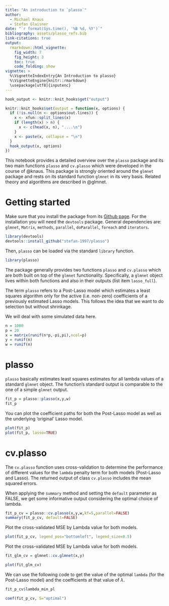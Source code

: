 ```yaml
---
title: "An introduction to `plasso`"
author:
  - Michael Knaus
  - Stefan Glaisner
date: "`r format(Sys.time(), '%B %d, %Y')`"
bibliography: assets/plasso_refs.bib
link-citations: true
output:
  rmarkdown::html_vignette:
    fig_width: 7
    fig_height: 3
    toc: true
    code_folding: show
vignette: >
  %\VignetteIndexEntry{An Introduction to plasso}
  %\VignetteEngine{knitr::rmarkdown}
  \usepackage[utf8]{inputenc}
---
```


```r

hook_output <- knitr::knit_hooks$get("output")

knitr::knit_hooks$set(output = function(x, options) {
  if (!is.null(n <- options$out.lines)) {
    x <- xfun::split_lines(x)
    if (length(x) > n) {
      x <- c(head(x, n), "....\n")
    }
    x <- paste(x, collapse = "\n")
  }
  hook_output(x, options)
})

```

This notebook provides a detailed overview over the `plasso` package and its two main functions `plasso` and `cv.plasso` which were developed in the course of @knaus. This package is strongly oriented around the `glmnet` package and rests on its standard function `glmnet` in its very basis. Related theory and algorithms are described in @glmnet.


# Getting started

Make sure that you install the package from its [Github page](https://github.com/stefan-1997/plasso). For the installation you will need the `devtools` package. General dependencies are: `glmnet`, `Matrix`, `methods`, `parallel`, `doParallel`, `foreach` and `iterators`.

```r

library(devtools)
devtools::install_github("stefan-1997/plasso")

```

Then, `plasso` can be loaded via the standard `library` function.

```r

library(plasso)

```

The package generally provides two functions `plasso` and `cv.plasso` which are both built on top of the `glmnet` functionality. Specifically, a `glmnet` object lives within both functions and also in their outputs (list item `lasso_full`).

The term `plasso` refers to a Post-Lasso model which estimates a least squares algorithm only for the active (i.e. non-zero) coefficients of a previously estimated Lasso models. This follows the idea that we want to do selection but without shrinkage.

We will deal with some simulated data here.

```r

n = 1000
p = 20
x = matrix(runif(n*p,-pi,pi),ncol=p)
y = runif(n)
w = runif(n)

```

# plasso

`plasso` basically estimates least squares estimates for all lambda values of a standard `glmnet` object. The function's standard output is comparable to the one of a simple `glmnet` output.

```r

fit_p = plasso::plasso(x,y,w)
fit_p

```

You can plot the coefficient paths for both the Post-Lasso model as well as the underlying 'original' Lasso model.

```r

plot(fit_p)
plot(fit_p, lasso=TRUE)

```


# cv.plasso

The `cv.plasso` function uses cross-validation to determine the performance of different values for the `lambda` penalty term for both models (Post-Lasso and Lasso). The returned output of class `cv.plasso` includes the mean squared errors.

When applying the `summary` method and setting the `default` parameter as FALSE, we get some informative output considering the optimal choice of lambda.

```r

fit_p_cv = plasso::cv.plasso(x,y,w,kf=5,parallel=FALSE)
summary(fit_p_cv, default=FALSE)

```

Plot the cross-validated MSE by Lambda value for both models.

```r

plot(fit_p_cv, legend_pos="bottomleft", legend_size=0.5)

```

Plot the cross-validated MSE by Lambda value for both models.

```r

fit_glm_cv = glmnet::cv.glmnet(x,y)

plot(fit_glm_cv)

```

We can use the following code to get the value of the optimal `lambda` (for the Post-Lasso model) and the coefficients at that value of $\lambda$.

```r

fit_p_cv$lambda_min_pl

```

```r

coef(fit_p_cv, S="optimal")

```
<br>
<br>
<br>